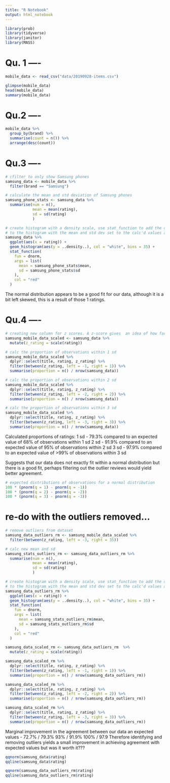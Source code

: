 ```yaml
---
title: "R Notebook"
output: html_notebook
---
```


```r
library(prob)
library(tidyverse)
library(janitor)
library(MASS)
```

# Qu. 1 ----

```r
mobile_data <- read_csv("data/20190928-items.csv")

glimpse(mobile_data)
head(mobile_data)
summary(mobile_data)
```

# Qu.2 ----

```r
mobile_data %>% 
  group_by(brand) %>% 
  summarise(count = n()) %>% 
  arrange(desc(count))
```

# Qu.3 ----

```r
# cfilter to only show Samsung phones
samsung_data <- mobile_data %>%
  filter(brand == "Samsung")

# calculate the mean and std deviation of Samsung phones
samsung_phone_stats <- samsung_data %>% 
  summarise(num = n(),
            mean = mean(rating),
            sd = sd(rating)
            )

# create histogram with a density scale, use stat_function to add the dnorm fn
# to the histogram with the mean and std dev set to the calc'd values above
samsung_data %>% 
  ggplot(aes(x = rating)) +
  geom_histogram(aes(y = ..density..), col = "white", bins = 35) +
  stat_function(
    fun = dnorm,
    args = list(
      mean = samsung_phone_stats$mean,
      sd = samsung_phone_stats$sd
    ), 
    col = "red"
  )
```

The normal distribution appears to be a good fit for our data, although it is a bit left skewed,
this is a result of those 1 ratings. 

# Qu.4 ----

```r
# creating new column for z scores. A z-score gives  an idea of how far from the mean a data point is. 
samsung_mobile_data_scaled <- samsung_data %>% 
  mutate(z_rating = scale(rating))

# calc the proportion of observations within 1 sd
samsung_mobile_data_scaled %>% 
  dplyr::select(title, rating, z_rating) %>% 
  filter(between(z_rating, left = -1, right = 1)) %>% 
  summarise(proportion = n() / nrow(samsung_data))

# calc the proportion of observations within 2 sd
samsung_mobile_data_scaled %>% 
  dplyr::select(title, rating, z_rating) %>% 
  filter(between(z_rating, left = -2, right = 2)) %>% 
  summarise(proportion = n() / nrow(samsung_data))

# calc the proportion of observations within 3 sd
samsung_mobile_data_scaled %>% 
  dplyr::select(title, rating, z_rating) %>% 
  filter(between(z_rating, left = -3, right = 3)) %>% 
  summarise(proportion = n() / nrow(samsung_data))
```

Calculated proportions of ratings:
  1 sd - 79.3% compared to an expected value of 68% of observations within 1 sd
  2 sd - 91.9% compared to an expected value of 95% of observations within 2 sd
  3 sd - 97.9% compared to an expected value of >99% of observations within 3 sd
  
Suggests that our data does not exactly fit within a normal distribution but there 
is a good fit, perhaps filtering out the outlier reviews would yield better agreement. 

```r
# expected distributions of observations for a normal distribution
100 * (pnorm(q = 1) - pnorm(q = -1))
100 * (pnorm(q = 2) - pnorm(q = -2))
100 * (pnorm(q = 3) - pnorm(q = -3))
```

# re-do with the outliers removed...

```r
# remove outliers from dataset
samsung_data_outliers_rm <- samsung_mobile_data_scaled %>% 
  filter(between(z_rating, left = -3, right = 35))

# calc new mean and sd
samsung_stats_outliers_rm <- samsung_data_outliers_rm %>% 
  summarise(num = n(),
            mean = mean(rating),
            sd = sd(rating)
            )

# create histogram with a density scale, use stat_function to add the dnorm fn
# to the histogram with the mean and std dev set to the calc'd values above
samsung_data_outliers_rm %>% 
  ggplot(aes(x = rating)) +
  geom_histogram(aes(y = ..density..), col = "white", bins = 35) +
  stat_function(
    fun = dnorm,
    args = list(
      mean = samsung_stats_outliers_rm$mean,
      sd = samsung_stats_outliers_rm$sd
    ), 
    col = "red"
  )

samsung_data_scaled_rm <- samsung_data_outliers_rm  %>% 
  mutate(z_rating = scale(rating))

samsung_data_scaled_rm %>% 
  dplyr::select(title, rating, z_rating) %>% 
  filter(between(z_rating, left = -1, right = 1)) %>% 
  summarise(proportion = n() / nrow(samsung_data_outliers_rm))

samsung_data_scaled_rm %>% 
  dplyr::select(title, rating, z_rating) %>% 
  filter(between(z_rating, left = -2, right = 2)) %>% 
  summarise(proportion = n() / nrow(samsung_data_outliers_rm))

samsung_data_scaled_rm %>% 
  dplyr::select(title, rating, z_rating) %>% 
  filter(between(z_rating, left = -3, right = 3)) %>% 
  summarise(proportion = n() / nrow(samsung_data_outliers_rm))
```

Marginal improvement in the agreement between our data an expected values -
  72.7% / 79.3%
  93% / 91.9%
  100% / 97.9
Therefore identifying and removing outliers yields a small improvement in achieving 
agreement with expected values but was it worth it??? 

```r
qqnorm(samsung_data$rating)
qqline(samsung_data$rating)

```

```r
qqnorm(samsung_data_outliers_rm$rating)
qqline(samsung_data_outliers_rm$rating)
```

